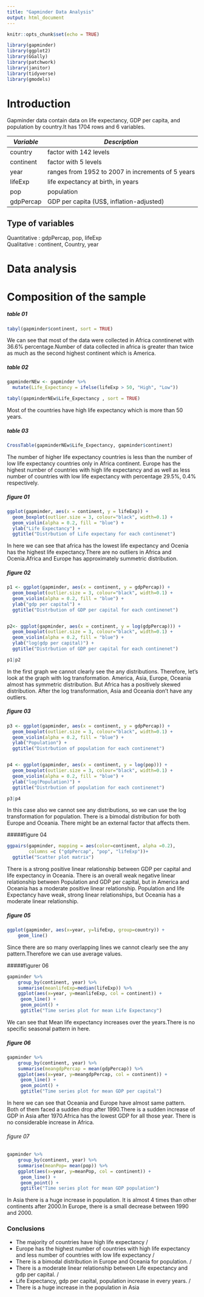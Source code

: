 ```yaml
---
title: "Gapminder Data Analysis"
output: html_document
---
```


```r
knitr::opts_chunk$set(echo = TRUE)
```


```r

library(gapminder)
library(ggplot2)
library(GGally)
library(patchwork)
library(janitor)
library(tidyverse)
library(gmodels)

```


# Introduction

Gapminder data contain data on life expectancy, GDP per capita, and population by country.It has 1704 rows and 6 variables.

|*Variable*     | *Description*|
|      ---      |    ---    |
|country        | factor with 142 levels |
|continent      | factor with 5 levels |
|year           | ranges from 1952 to 2007 in increments of 5 years |
|lifeExp        | life expectancy at birth, in years |
|pop            | population |
|gdpPercap      | GDP per capita (US$, inflation-adjusted) |


## Type of variables
 
Quantitative : gdpPercap, pop, lifeExp \
Qualitative  : continent, Country, year

# Data analysis

# Composition of the sample

##### table 01

```r

tabyl(gapminder$continent, sort = TRUE)
```
 
We can see that most of the data were collected in Africa conntinenet with 36.6% percentage.Number of data collected in africa is greater than twice as much as the second highest continent which is America.

##### table 02
```r

gapminderNEw <- gapminder %>% 
  mutate(Life_Expectancy = ifelse(lifeExp > 50, "High", "Low"))

tabyl(gapminderNEw$Life_Expectancy , sort = TRUE)

```

Most of the countries have high life expectancy which is more than 50 years.

##### table 03
```r
CrossTable(gapminderNEw$Life_Expectancy, gapminder$continent)
```

The number of higher life expectancy countries is less than the number of low life expectancy countries only in Africa continent. Europe has the highest number of countries with high life expectancy and as well as less number of countries with low life expectancy with percentage 29.5%, 0.4% respectively.


##### figure 01
```r
ggplot(gapminder, aes(x = continent, y = lifeExp)) + 
  geom_boxplot(outlier.size = 3, colour="black", width=0.1) + 
  geom_violin(alpha = 0.2, fill = "blue") +
  ylab("Life Expectancy") +
  ggtitle("Distrbution of Life expectany for each continenet")
```

In here we can see that africa has the lowest life expectancy and Ocenia has the highest life expectancy.There are no outliers in Africa and Ocenia.Africa and Europe has approximately summetric distribution.


##### figure 02
```r
p1 <- ggplot(gapminder, aes(x = continent, y = gdpPercap)) + 
  geom_boxplot(outlier.size = 3, colour="black", width=0.1) + 
  geom_violin(alpha = 0.2, fill = "blue") +
  ylab("gdp per capital") +
  ggtitle("Distrbution of GDP per capital for each continenet")


p2<- ggplot(gapminder, aes(x = continent, y = log(gdpPercap))) + 
  geom_boxplot(outlier.size = 3, colour="black", width=0.1) + 
  geom_violin(alpha = 0.2, fill = "blue") +
  ylab("log(gdp per capital)") +
  ggtitle("Distrbution of GDP per capital for each continenet")

p1|p2
```

In the first graph we cannot clearly see the any distributions. Therefore, let's look at the graph with log transformation. America, Asia, Europe, Oceania almost has symmetric distribution. But Africa has a positively skewed distribution. After the log transformation, Asia and Oceania don't have any outliers. 


##### figure 03
```r
p3 <- ggplot(gapminder, aes(x = continent, y = gdpPercap)) + 
  geom_boxplot(outlier.size = 3, colour="black", width=0.1) + 
  geom_violin(alpha = 0.2, fill = "blue") +
  ylab("Population") +
  ggtitle("Distrbution of population for each continenet")


p4 <- ggplot(gapminder, aes(x = continent, y = log(pop))) + 
  geom_boxplot(outlier.size = 3, colour="black", width=0.1) + 
  geom_violin(alpha = 0.2, fill = "blue") +
  ylab("log(Population)") +
  ggtitle("Distrbution of population for each continenet")

p3|p4
```

In this case also we cannot see any distributions, so we can use the log transformation for population. There is a bimodal distribution for both Europe and Oceania. There might be an external factor that affects them.

#####figure 04
```r
ggpairs(gapminder, mapping = aes(color=continent, alpha =0.2),
        columns =c ("gdpPercap", "pop", "lifeExp"))+
  ggtitle("Scatter plot matrix")

```

There is a strong positive linear relationship between GDP per capital and life expectancy in Oceania. There is an overall weak negative linear relationship between Population and GDP per capital, but in America and Oceania has a moderate positive linear relationship. Population and life Expectancy have weak, strong linear relationships, but Oceania has a moderate linear relationship.

##### figure 05
```r
ggplot(gapminder, aes(x=year, y=lifeExp, group=country)) +
    geom_line()
```

Since there are so many overlapping lines we cannot clearly see the any pattern.Therefore we can use average values.
    
#####figurer 06
```r
gapminder %>%
    group_by(continent, year) %>%
    summarise(meanlifeExp=median(lifeExp)) %>%
    ggplot(aes(x=year, y=meanlifeExp, col = continent)) +
     geom_line() + 
     geom_point() +
     ggtitle("Time series plot for mean Life Expectancy")

```

We can see that Mean life expectancy increases over the years.There is no specific seasonal pattern in here.


##### figure 06
```r
gapminder %>%
    group_by(continent, year) %>%
    summarise(meangdpPercap = mean(gdpPercap)) %>%
    ggplot(aes(x=year, y=meangdpPercap, col = continent)) +
     geom_line() + 
     geom_point() +
     ggtitle("Time series plot for mean GDP per capital")

```
In here we can see that Oceania and Europe have almost same pattern. Both of them faced a sudden drop after 1990.There is a sudden increase of GDP in Asia after 1970.Africa has the lowest GDP for all those year. There is no considerable increase in Africa.

###### figure 07
```r
gapminder %>%
    group_by(continent, year) %>%
    summarise(meanPop= mean(pop)) %>%
    ggplot(aes(x=year, y=meanPop, col = continent)) +
     geom_line() + 
     geom_point() +
     ggtitle("Time series plot for mean GDP population")


```

In Asia there is a huge increase in population. It is almost 4 times than other continents after 2000.In Europe, there is a small decrease between 1990 and 2000.


### Conclusions

* The majority of countries have high life expectancy /
* Europe has the highest number of countries with high life expectancy and less  number of countries with low life expectancy /
* There is a bimodal distribution in Europe and Oceania for population. /
* There is a moderate linear relationship between Life expectancy and gdp per capital. /
* Life Expectancy, gdp per capital, population increase in every years. / 
* There is a huge increase in the population in Asia
